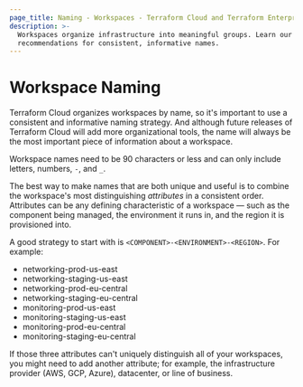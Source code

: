 ```yaml
---
page_title: Naming - Workspaces - Terraform Cloud and Terraform Enterprise
description: >-
  Workspaces organize infrastructure into meaningful groups. Learn our
  recommendations for consistent, informative names.
---
```


# Workspace Naming

Terraform Cloud organizes workspaces by name, so it's important to use a consistent and informative naming strategy. And although future releases of Terraform Cloud will add more organizational tools, the name will always be the most important piece of information about a workspace.

Workspace names need to be 90 characters or less and can only include letters, numbers, `-`, and `_`.

The best way to make names that are both unique and useful is to combine the workspace's most distinguishing _attributes_ in a consistent order. Attributes can be any defining
characteristic of a workspace — such as the component being managed, the
environment it runs in, and the region it is provisioned into.

A good strategy to start with is `<COMPONENT>-<ENVIRONMENT>-<REGION>`. For example:

- networking-prod-us-east
- networking-staging-us-east
- networking-prod-eu-central
- networking-staging-eu-central
- monitoring-prod-us-east
- monitoring-staging-us-east
- monitoring-prod-eu-central
- monitoring-staging-eu-central

If those three attributes can't uniquely distinguish all of your workspaces, you might need to add another attribute; for example, the infrastructure provider (AWS, GCP, Azure), datacenter, or line of business.
